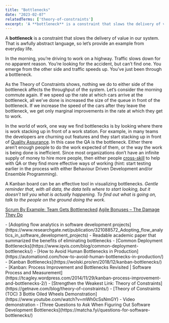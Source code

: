 ```yaml
---
title: "Bottlenecks"
date: "2023-02-07"
relatedTerms: ['theory-of-constraints']
excerpt: 'A **bottleneck** is a constraint that slows the delivery of value in our system. That is'
---
```


A **bottleneck** is a constraint that slows the delivery of value in our system. That is awfully abstract language, so let’s provide an example from everyday life.

In the morning, you’re driving to work on a highway. Traffic slows down for no apparent reason. You’re looking for the accident, but can’t find one. You emerge from the other side and traffic speeds up. You’ve just been through a bottleneck.

As the Theory of Constraints shows, nothing we do to either side of the bottleneck affects the throughput of the system. Let’s consider the morning commute again. If we speed up the rate at which cars arrive at the bottleneck, all we’ve done is increased the size of the queue in front of the bottleneck. If we increase the speed of the cars after they leave the bottleneck, we get only marginal improvements in the rate at which they get to work.

In the world of work, one way we find bottlenecks is by looking where there is work stacking up in front of a work station. For example, in many teams the developers are churning out features and they start stacking up in front of [Quality Assurance](https://agilepainrelief.com/glossary/quality-assurance-in-scrum). In this case the QA is the bottleneck. Either there aren’t enough people to do the work expected of them, or the way the work is being done is inefficient. Since most organizations don’t have an infinite supply of money to hire more people, then either people [cross-skill](https://agilepainrelief.com/blog/how-to-cross-skill-and-grow-t-shaped-team-members) to help with QA or they find more effective ways of working (hint: start testing earlier in the process with either Behaviour Driven Development and/or Ensemble Programming).

A Kanban board can be an effective tool in visualizing bottlenecks. _Gentle reminder that, with all data, the data tells where to start looking, but it doesn’t tell you what is actually happening. To find out what is going on, talk to the people on the ground doing the work._

[Scrum By Example: Team Gets Bottlenecked]((/blog/scrummaster-tales-the-team-gets-bottlenecked))
[Agile Bonuses – The Damage They Do](/blog/agile-bonuses-the-damage-they-do)

<HighlightBox heading="Resource Links" variant="resourceLinks">
- [Adopting flow analytics in software development projects](https://www.researchgate.net/publication/321088572_Adopting_flow_analytics_in_software_development_projects) - Readable academic paper that summarized the benefits of eliminating bottlenecks
- [Common Deployment Bottlenecks](https://www.iqvis.com/blog/common-deployment-bottlenecks/)
- [How to Avoid Human Bottlenecks in Production](https://automationd.com/how-to-avoid-human-bottlenecks-in-production/)
- [Kanban Bottlenecks](https://wolski.pro/en/2018/12/kanban-bottlenecks/)
- [Kanban: Process Improvement and Bottlenecks Revisited | Software Process and Measurement](https://tcagley.wordpress.com/2014/11/29/kanban-process-improvement-and-bottlenecks-2/)
- [Strengthen the Weakest Link: Theory of Constraints](https://getnave.com/blog/theory-of-constraints/)
- [Theory of Constraints (TOC) 3 Bottle Oiled Wheels Demonstration](https://www.youtube.com/watch?v=mWh0cSsNmGY) - Video demonstration
- [Three Questions to Ask When Figuring Out Software Development Bottlenecks](https://matcha.fyi/questions-for-software-bottlenecks/)
</HighlightBox>
